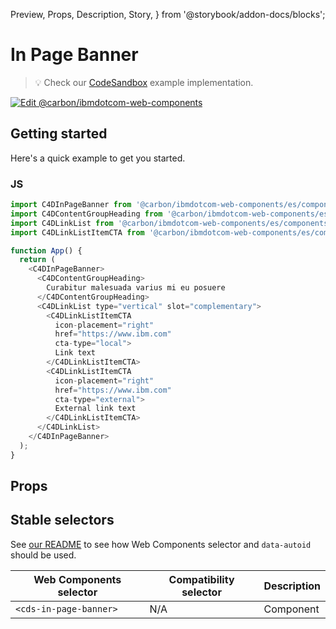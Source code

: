   Preview,
  Props,
  Description,
  Story,
} from '@storybook/addon-docs/blocks';

# In Page Banner

> 💡 Check our
> [CodeSandbox](https://githubbox.com/carbon-design-system/carbon-for-ibm-dotcom/tree/main/packages/web-components/examples/codesandbox/components-react/in-page-banner)
> example implementation.

[![Edit @carbon/ibmdotcom-web-components](https://codesandbox.io/static/img/play-codesandbox.svg)](https://githubbox.com/carbon-design-system/carbon-for-ibm-dotcom/tree/main/packages/web-components/examples/codesandbox/components-react/in-page-banner)

## Getting started

Here's a quick example to get you started.

### JS

```javascript
import C4DInPageBanner from '@carbon/ibmdotcom-web-components/es/components-react/in-page-banner/in-page-banner';
import C4DContentGroupHeading from '@carbon/ibmdotcom-web-components/es/components-react/content-group/content-group-heading';
import C4DLinkList from '@carbon/ibmdotcom-web-components/es/components-react/link-list/link-list';
import C4DLinkListItemCTA from '@carbon/ibmdotcom-web-components/es/components-react/cta/link-list-item-cta';

function App() {
  return (
    <C4DInPageBanner>
      <C4DContentGroupHeading>
        Curabitur malesuada varius mi eu posuere
      </C4DContentGroupHeading>
      <C4DLinkList type="vertical" slot="complementary">
        <C4DLinkListItemCTA
          icon-placement="right"
          href="https://www.ibm.com"
          cta-type="local">
          Link text
        </C4DLinkListItemCTA>
        <C4DLinkListItemCTA
          icon-placement="right"
          href="https://www.ibm.com"
          cta-type="external">
          External link text
        </C4DLinkListItemCTA>
      </C4DLinkList>
    </C4DInPageBanner>
  );
}
```

## Props

<Props of={PropTypesRef} />

## Stable selectors

See
[our README](https://github.com/carbon-design-system/carbon-for-ibm-dotcom/tree/main/packages/web-components#stable-selectors-for-analytics-and-integratione2e-testing-in-web-components)
to see how Web Components selector and `data-autoid` should be used.

| Web Components selector | Compatibility selector | Description |
| ----------------------- | ---------------------- | ----------- |
| `<cds-in-page-banner>`  | N/A                    | Component   |

<Description markdown={contributing} />
